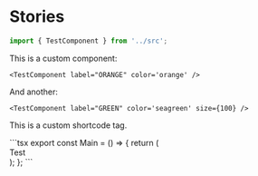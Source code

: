# Stories


```typescript
import { TestComponent } from '../src';
```

This is a custom component:

<TestComponent label="ORANGE" color='orange' />

```tsx
<TestComponent label="ORANGE" color='orange' />
```

And another:

<TestComponent label="GREEN" color='seagreen' size={100} />

```tsx
<TestComponent label="GREEN" color='seagreen' size={100} />
```

This is a custom <Blink color='seagreen'>shortcode</Blink> tag.

<CodeBlock>
```tsx
export const Main = () => {
  return (
    <div>Test</div>
  );
};
```
</CodeBlock>
